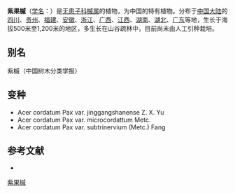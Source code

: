 {{Speciesbox
| name = 紫果槭
| status = 
| status_system = 
| image =
| genus = Acer
| species = cordatum
| authority = Pax
| subdivision_ranks =[[变种|变种]]
| subdivision =
* 紫果槭 ''A. c.'' var. ''cordatum''
* [[小紫果槭|小紫果槭]] ''A. c.'' var. ''microcordatum''
* [[长柄紫果槭|长柄紫果槭]] ''A. c.'' var. ''subtrinervium''
}}

'''紫果槭'''（[[学名|学名]]：{{lang|la|''Acer cordatum''}}）是[[无患子科|无患子科]][[槭属|槭属]]的植物，为中国的特有植物。分布于[[中国大陆|中国大陆]]的[[四川|四川]]、[[贵州|贵州]]、[[福建|福建]]、[[安徽|安徽]]、[[浙江|浙江]]、[[广西|广西]]、[[江西|江西]]、[[湖南|湖南]]、[[湖北|湖北]]、[[广东|广东]]等地，生长于海拔500米至1,200米的地区，多生长在山谷疏林中，目前尚未由人工引种栽培。

== 别名 ==
紫槭（中国树木分类学报）

== 变种 ==
* Acer cordatum Pax var. jinggangshanense Z. X. Yu
* Acer cordatum Pax var. microcordattum Metc.
* Acer cordatum Pax var. subtrinervium (Metc.) Fang

== 参考文献 ==
<div class="references-small">
* {{cite web| url =http://www.bioinfo.cn/db05/KmzwSpecies.php?action=view&id=432| title =紫果槭（原变种）| work =《中国高等植物数据库全库》| publisher =中国科学院微生物研究所| author =昆明植物研究所| accessdate =2009-02-21| deadurl =yes| archiveurl =https://web.archive.org/web/20160305020412/http://www.bioinfo.cn/db05/KmzwSpecies.php?action=view&id=432| archivedate =2016-03-05}}
</div>
{{Taxonbar|from=Q6737489}}

[[Category:枫属|紫果槭]]


{{植物小作品}}